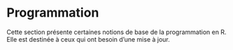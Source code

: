 # Programmation {#sec-programmer .unnumbered}

Cette section présente certaines notions de base de la programmation en R. Elle est destinée à ceux qui ont besoin d'une mise à jour.
